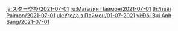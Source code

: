 {{Paimon's Bargains
|time_start = 2021-07-01 04:00:00
|time_end   = 2021-08-01 03:59:59
|shop = 
{{Shop|Fischl|34|1|type=Character}}
{{Shop|Xiangling|34|1|type=Character}}
{{Shop|Blackcliff Longsword|24|3|type=Weapon}}
{{Shop|Blackcliff Slasher|24|3|type=Weapon}}
{{Shop|Blackcliff Pole|24|3|type=Weapon}}
{{Shop|Blackcliff Agate|24|3|type=Weapon}}
{{Shop|Blackcliff Warbow|24|3|type=Weapon}}
}}
<noinclude>
[[ja:スター交換/2021-07-01]]
[[ru:Магазин Паймон/2021-07-01]]
[[th:ร้านค้า Paimon/2021-07-01]]
[[uk:Угода з Паймон/01-07-2021]]
[[vi:Đổi Bụi Ánh Sáng/2021-07-01]]
</noinclude>